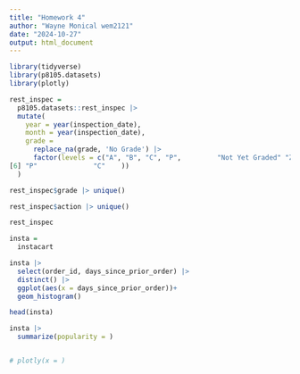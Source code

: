 ```yaml
---
title: "Homework 4"
author: "Wayne Monical wem2121"
date: "2024-10-27"
output: html_document
---
```



```r
library(tidyverse)
library(p8105.datasets)
library(plotly)
```



```r
rest_inspec = 
  p8105.datasets::rest_inspec |> 
  mutate(
    year = year(inspection_date),
    month = year(inspection_date),
    grade = 
      replace_na(grade, 'No Grade') |>
      factor(levels = c("A", "B", "C", "P",         "Not Yet Graded" "Z"             
[6] "P"              "C"    ))
  )
```



```r
rest_inspec$grade |> unique()
```

```r
rest_inspec$action |> unique()
```

```r
rest_inspec
```


```r
insta = 
  instacart
```



```r
insta |> 
  select(order_id, days_since_prior_order) |> 
  distinct() |> 
  ggplot(aes(x = days_since_prior_order))+
  geom_histogram()
```



```r
head(insta)
```



```r
insta |> 
  summarize(popularity = )


# plotly(x = )
```

